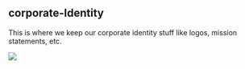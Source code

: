 == corporate-Identity ==

This is where we keep our corporate identity stuff like logos, mission statements, etc.

<img src="http://land-boards.com/lb-logos/LB-banner-Proof-2.png"></img>
